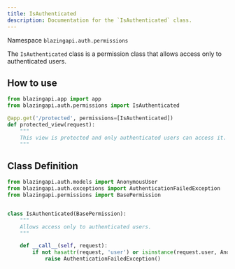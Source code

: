 ```yaml
---
title: IsAuthenticated
description: Documentation for the `IsAuthenticated` class.
---
```


Namespace `blazingapi.auth.permissions`

The `IsAuthenticated` class is a permission class that allows access only to authenticated users.

## How to use

```python
from blazingapi.app import app
from blazingapi.auth.permissions import IsAuthenticated

@app.get('/protected', permissions=[IsAuthenticated])
def protected_view(request):
    """
    This view is protected and only authenticated users can access it.
    """
```

## Class Definition

```python
from blazingapi.auth.models import AnonymousUser
from blazingapi.auth.exceptions import AuthenticationFailedException
from blazingapi.permissions import BasePermission


class IsAuthenticated(BasePermission):
    """
    Allows access only to authenticated users.
    """

    def __call__(self, request):
        if not hasattr(request, 'user') or isinstance(request.user, AnonymousUser):
            raise AuthenticationFailedException()
```
